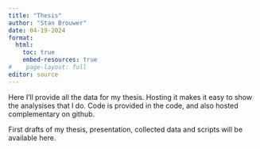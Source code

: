 ```yaml
---
title: "Thesis"
author: "Stan Brouwer"
date: 04-19-2024
format:
  html:
    toc: true
    embed-resources: true
#    page-layout: full
editor: source
---
```


Here I'll provide all the data for my thesis. Hosting it makes it easy to show the analysises that I do. Code is provided in the code, and also hosted complementary on github. 

First drafts of my thesis, presentation, collected data and scripts will be available here. 

